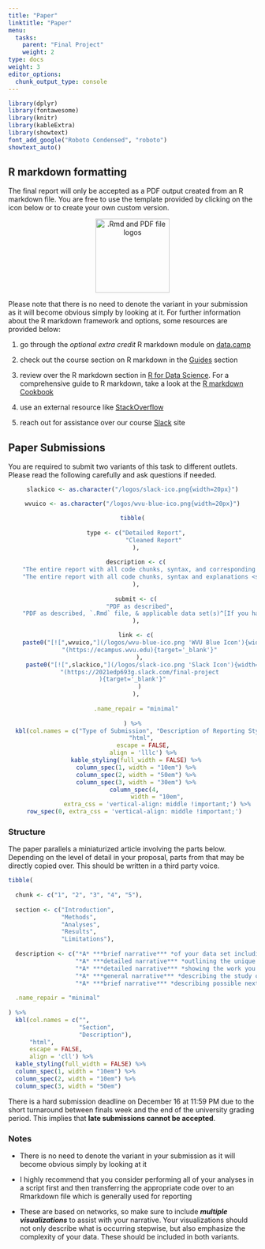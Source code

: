 ```yaml
---
title: "Paper"
linktitle: "Paper"
menu:
  tasks:
    parent: "Final Project"
    weight: 2
type: docs
weight: 3
editor_options: 
  chunk_output_type: console
---
```


<style>
  .hvr-sweep-to-left {
    display: inline-block;
    vertical-align: middle;
    -webkit-transform: perspective(1px) translateZ(0);
    transform: perspective(1px) translateZ(0);
    box-shadow: 0 0 1px rgba(0, 0, 0, 0);
    position: relative;
    -webkit-transition-property: color;
    transition-property: color;
    -webkit-transition-duration: 0.25s;
    transition-duration: 0.25s;
  }

.hvr-sweep-to-left:before {
  content: "";
  position: absolute;
  z-index: -1;
  top: 0;
  left: 0;
  right: 0;
  bottom: 0;
  background: #175676;
    -webkit-transform: scaleX(0);
  transform: scaleX(0);
  -webkit-transform-origin: 100% 50%;
  transform-origin: 100% 50%;
  -webkit-transition-property: transform;
  transition-property: transform;
  -webkit-transition-duration: 0.3s;
  transition-duration: 0.3s;
  -webkit-transition-timing-function: ease-out;
  transition-timing-function: ease-out;
}

.hvr-sweep-to-left:hover, .hvr-sweep-to-left:focus, .hvr-sweep-to-left:active {
  color: white;
}

.hvr-sweep-to-left:hover:before, .hvr-sweep-to-left:focus:before, .hvr-sweep-to-left:active:before {
  -webkit-transform: scaleX(1);
  transform: scaleX(1);
}
</style>

```r
library(dplyr)
library(fontawesome)
library(knitr)
library(kableExtra)
library(showtext)
font_add_google("Roboto Condensed", "roboto")
showtext_auto()
```

## R markdown formatting

The final report will only be accepted as a PDF output created from an R markdown file. You are free to use the template provided by clicking on the icon below or to  create your own custom version.

<center>
<a href="/templates/possible_final_paper_template.zip">
<img src="/logos/rmd-pdf-logo.png" alt=".Rmd and PDF file logos" style="width: 150px;"/>
</a>
</center>

Please note that there is no need to denote the variant in your submission as it will become obvious simply by looking at it. For further information about the R markdown framework and options, some resources are provided below:

1. go through the *optional extra credit* R markdown module on [data.camp](https://datacamp.com/)

2. check out the course section on R markdown in the [Guides](/resources/Rmarkdown/) section

3. review over the R markdown section in [R for Data Science](https://r4ds.had.co.nz/r-markdown.html). For a comprehensive guide to R markdown, take a look at the [R markdown Cookbook](https://bookdown.org/yihui/Rmarkdown-cookbook/)

4. use an external resource like [StackOverflow](https://stackoverflow.com/questions/47710427/how-to-show-code-but-hide-output-in-Rmarkdown)

5. reach out for assistance over our course [Slack](https://2021edp693g.slack.com) site


## Paper Submissions

You are required to submit two variants of this task to different outlets. Please read the following carefully and ask questions if needed.

<center>
```r

slackico <- as.character("/logos/slack-ico.png{width=20px}")

wvuico <- as.character("/logos/wvu-blue-ico.png{width=20px}")

tibble(
  
  type <- c("Detailed Report",
            "Cleaned Report"
  ),
  
  description <- c(
    "The entire report with all code chunks, syntax, and corresponding explanations <span style='color:#ac58ff;'>shown</span> as a single PDF",
    "The entire report with all code chunks, syntax and explanations <span style='color:#ff4040;'>hidden</span> as a single PDF"
  ),
  
  submit <- c(
    "PDF as described",
    "PDF as described, `.Rmd` file, & applicable data set(s)^[If you have a protected data set that has been discussed with me, then this can and should be excluded]"
  ),

  link <- c(
    paste0("[![",wvuico,"](/logos/wvu-blue-ico.png 'WVU Blue Icon'){width=30px}]",
    "(https://ecampus.wvu.edu){target='_blank'}"
    ),
     paste0("[![",slackico,"](/logos/slack-ico.png 'Slack Icon'){width=30px}]",
    "(https://2021edp693g.slack.com/final-project
){target='_blank'}"
    )
  ),
  
  .name_repair = "minimal"
  
) %>%
  kbl(col.names = c("Type of Submission", "Description of Reporting Style", "What to Provide", "Where to Submit^[You may click on the icons to get connected]"), 
      "html", 
      escape = FALSE,
      align = 'lllc') %>%
  kable_styling(full_width = FALSE) %>%
  column_spec(1, width = "10em") %>%
  column_spec(2, width = "50em") %>%
  column_spec(3, width = "30em") %>%
  column_spec(4, 
              width = "10em",
              extra_css = 'vertical-align: middle !important;') %>%
  row_spec(0, extra_css = 'vertical-align: middle !important;') 
```
</center>

### Structure

The paper parallels a miniaturized article involving the parts below. Depending on the level of detail in your proposal, parts from that may be directly copied over. This should be written in a third party voice.

```r

tibble(
  
  chunk <- c("1", "2", "3", "4", "5"),
  
  section <- c("Introduction",
               "Methods",
               "Analyses",
               "Results",
               "Limitations"),
  
  description <- c("*A* ***brief narrative*** *of your data set including but not limited to its sampling frame, context, history if feasible, and network structure. Please end this section indicating your research question(s).*",
                   "*A* ***detailed narrative*** *outlining the unique need for an SNA and what approach(es) you took to address those. Please do not simply repeat or rehash SNA content such as definitions, methods, etc.; rather describe how each were applied in context, what they were intended to accomplish and why you chose to use them.* ",
                   "*A* ***detailed narrative*** *showing the work you've performed explicitly shown in the code chunks. Each chunk should be preceded by an explanation of what is going on and why you chose to pursue.*",
                   "*A* ***general narrative*** *describing the study outcomes and any conclusions drawn. You need to be specific and tie the results back into the reseasrch question(s)*",
                   "*A* ***brief narrative*** *describing possible next steps in conducting a future SNA predicated on what you have done and found thus far.*"),
  
  .name_repair = "minimal"
  
) %>%
  kbl(col.names = c("", 
                    "Section", 
                    "Description"), 
      "html", 
      escape = FALSE,
      align = 'cll') %>%
  kable_styling(full_width = FALSE) %>%
  column_spec(1, width = "10em") %>%
  column_spec(2, width = "10em") %>%
  column_spec(3, width = "50em")
```

There is a hard submission deadline on December 16 at 11:59 PM due to the short turnaround between finals week and the end of the university grading period. This implies that **late submissions cannot be accepted**.

### Notes

- There is no need to denote the variant in your submission as it will become obvious simply by looking at it

- I highly recommend that you consider performing all of your analyses in a script first and then transferring the appropriate code over to an Rmarkdown file which is generally used for reporting

- These are based on networks, so make sure to include ***multiple visualizations*** to assist with your narrative. Your visualizations should not only describe what is occurring stepwise, but also emphasize the complexity of your data. These should be included in both variants.
